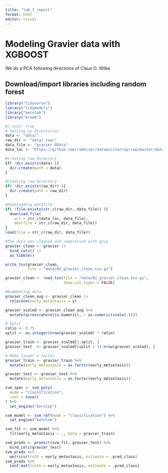 ```yaml
---
title: "lab_7_report"
format: html
editor: visual
---
```


# Modeling Gravier data with XGBOOST

We do a PCA following directions of Claus O. Wilke

## Download/import libraries including random forest

```r
library("tidyverse")
library("tidymodels")
library("kernlab")
library("broom")
```

```r
#| eval: true
# Setting up directories
data <- "data/"
raw_dir <- "data/_raw/"
data_file <- "gravier.RData"
data_loc <- "https://github.com/ramhiser/datamicroarray/raw/master/data/"

#Creating raw directory
if( !dir.exists(data) ){
  dir.create(path = data)
}

#Creating raw directory
if( !dir.exists(raw_dir) ){
  dir.create(path = raw_dir)
}

#Downloading datafile
if( !file.exists(str_c(raw_dir, data_file)) ){
  download.file(
    url = str_c(data_loc, data_file),
    destfile = str_c(raw_dir, data_file))
}
load(file = str_c(raw_dir, data_file))
```

```r
#The data was cleaned and compressed with gzip
gravier_clean <- gravier |>
  bind_cols() |>
  as_tibble() 

write_tsv(gravier_clean, 
          file = "data/02_gravier_clean.tsv.gz")

gravier_clean <- read_tsv(file = "data/02_gravier_clean.tsv.gz",
                          show_col_types = FALSE)
```

```r

#Augmenting data
gravier_clean_aug <- gravier_clean |> 
  relocate(early_metastasis = y)

gravier_scaled <- gravier_clean_aug %>%
  mutate(across(where(is.numeric), ~ as.numeric(scale(.))))

# Split
ratio <- 0.75
split <- as.integer(nrow(gravier_scaled) * ratio)

gravier_train <- gravier_scaled[1:split, ]
gravier_test  <- gravier_scaled[(split + 1):nrow(gravier_scaled), ]

# Make target a factor
gravier_train <- gravier_train %>%
  mutate(early_metastasis = as.factor(early_metastasis))

gravier_test <- gravier_test %>%
  mutate(early_metastasis = as.factor(early_metastasis))

```

```r

svm_spec <- svm_poly(
  mode = "classification",
  cost = tune()  
) %>%
  set_engine("kernlab")   
```

```r
svm_model <- svm_rbf(mode = "classification") %>%
  set_engine("kernlab")

svm_fit <- svm_model %>%
  fit(early_metastasis ~ ., data = gravier_train)
```

```r
svm_preds <- predict(svm_fit, gravier_test) %>%
  bind_cols(gravier_test)
svm_preds %>%
  metrics(truth = early_metastasis, estimate = .pred_class)
svm_preds %>%
  conf_mat(truth = early_metastasis, estimate = .pred_class)

```
